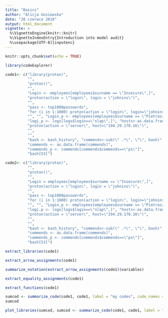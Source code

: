 ```yaml
---
title: "Basics"
author: "Alicja Gosiewska"
date: "20 czerwca 2018"
output: html_document
vignette: >
  %\VignetteEngine{knitr::knitr}
  %\VignetteIndexEntry{Introduction into model audit}
  %\usepackage[UTF-8]{inputenc}
---
```


```r
knitr::opts_chunk$set(echo = TRUE)
```

```r
library(codeExplorer)
```


```r
code1<- c("library(proton)", 
          "", 
          "proton()", 
          "", 
          "Login <- employees[employees$surname == \"Insecure\",]", 
          "proton(action = \"login\", login = \"johnins\")", 
          "", 
          "pass <- top1000passwords", 
          "for (i in 1:1000) proton(action = \"login\", login=\"johnins\", password=pass[i])", 
          "", "", "Login_p <- employees[employees$surname == \"Pietraszko\",]", 
          "logi_p <- logs[logs$login==\"slap\",]", "hosts<-as.data.frame(table(logi_p$host))", 
          "proton(action = \"server\", host=\"194.29.178.16\")", 
          "", 
          "", 
          "bash <- bash_history", "commends<-sub(\" .*\", \"\", bash)", 
          "commends <- as.data.frame(commends)", 
          "commends_p <- commends[commends$commends==\"ps\"]", 
          "bash[53]")

code2<- c("library(proton)", 
          "", 
          "proton()", 
          "", 
          "Login = employees[employees$surname == \"Insecure\",]", 
          "proton(action = \"login\", login = \"johnins\")", 
          "", 
          "pass <- top1000passwords", 
          "for (i in 1:1000) proton(action = \"login\", login=\"johnins\", password=pass[i])", 
          "", "", "Login_p <- employees[employees$surname == \"Pietraszko\",]", 
          "logi.p <- logs[logs$login==\"slap\",]", "hosts<-as.data.frame(table(logi_p$host))", 
          "proton(action = \"server\", host=\"194.29.178.16\")", 
          "", 
          "", 
          "bash <- bash_history", "commends<-sub(\" .*\", \"\", bash)", 
          "commends <- as.data.frame(commends)", 
          "commends_p <- commends[commends$commends==\"ps\"]", 
          "bash[53]")


```

```r
extract_libraries(code1)
```

```r
extract_arrow_assignments(code1)
```

```r
summarize_notation(extract_arrow_assignments(code1)$variables)
```


```r
extract_equality_assignments(code1)
```

```r
extract_functions(code1)
```

```r
sumcod <- summarize_code(code1, code1, label = "my codes", code_names = c("code1","code2"))
sumcod
```

```r
plot_libraries(sumcod, sumcod <- summarize_code(code1, code1, label = "also my codes"))
```

